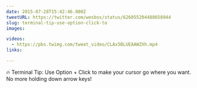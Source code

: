 ```yaml
---
date: 2015-07-28T15:42:46.000Z
tweetURL: https://twitter.com/wesbos/status/626055204488658944
slug: terminal-tip-use-option-click-to
images:

videos:
  - https://pbs.twimg.com/tweet_video/CLAx5BLUEAAWZXh.mp4
links:

---
```

🔥 Terminal Tip: Use Option + Click to make your cursor go where you want. No more holding down arrow keys!

